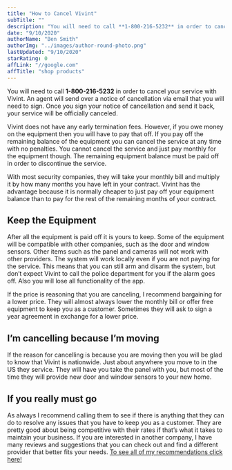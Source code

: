 ```yaml
---
title: "How to Cancel Vivint"
subTitle: ""
description: "You will need to call **1-800-216-5232** in order to cancel your service with Vivint. An agent will send over a notice of cancellation via email that you will need to sign."
date: "9/10/2020"
authorName: "Ben Smith"
authorImg: "../images/author-round-photo.png"
lastUpdated: "9/10/2020"
starRating: 0
affLink: "//google.com"
affTitle: "shop products"
---
```


You will need to call **1-800-216-5232** in order to cancel your service with Vivint. An agent will send over a notice of cancellation via email that you will need to sign. Once you sign your notice of cancellation and send it back, your service will be officially canceled.

Vivint does not have any early termination fees. However, if you owe money on the equipment then you will have to pay that off. If you pay off the remaining balance of the equipment you can cancel the service at any time with no penalties. You cannot cancel the service and just pay monthly for the equipment though. The remaining equipment balance must be paid off in order to discontinue the service.

With most security companies, they will take your monthly bill and multiply it by how many months you have left in your contract. Vivint has the advantage because it is normally cheaper to just pay off your equipment balance than to pay for the rest of the remaining months of your contract.

## Keep the Equipment

After all the equipment is paid off it is yours to keep. Some of the equipment will be compatible with other companies, such as the door and window sensors. Other items such as the panel and cameras will not work with other providers. The system will work locally even if you are not paying for the service. This means that you can still arm and disarm the system, but don’t expect Vivint to call the police department for you if the alarm goes off. Also you will lose all functionality of the app.

If the price is reasoning that you are canceling, I recommend bargaining for a lower price. They will almost always lower the monthly bill or offer free equipment to keep you as a customer. Sometimes they will ask to sign a year agreement in exchange for a lower price.

## I’m cancelling because I’m moving

If the reason for cancelling is because you are moving then you will be glad to know that Vivint is nationwide. Just about anywhere you move to in the US they service. They will have you take the panel with you, but most of the time they will provide new door and window sensors to your new home.

## If you really must go

As always I recommend calling them to see if there is anything that they can do to resolve any issues that you have to keep you as a customer. They are pretty good about being competitive with their rates if that’s what it takes to maintain your business. If you are interested in another company, I have many reviews and suggestions that you can check out and find a different provider that better fits your needs. [To see all of my recommendations click here!](/best-home-security-systems)
